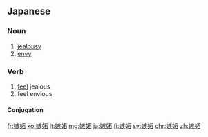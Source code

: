 {{also|嫉妒}}
==Japanese==
{{ja-kanjitab}}

===Noun===
{{ja-noun|しっと}}

# [[jealousy]]
# [[envy]]

===Verb===
{{ja-verb-suru|しっと}}

# [[feel]] jealous
# feel envious

====Conjugation====
{{ja-suru|しっと}}

[[fr:嫉妬]]
[[ko:嫉妬]]
[[lt:嫉妬]]
[[mg:嫉妬]]
[[ja:嫉妬]]
[[fi:嫉妬]]
[[sv:嫉妬]]
[[chr:嫉妬]]
[[zh:嫉妬]]